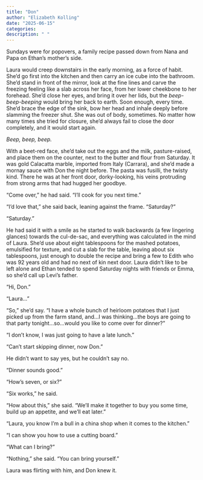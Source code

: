 ```yaml
---
title: "Don"
author: "Elizabeth Kolling"
date: "2025-06-15"
categories: 
description: " "
---
```


Sundays were for popovers, a family recipe passed down from Nana and Papa on Ethan’s mother’s side.

Laura would creep downstairs in the early morning, as a force of habit. She’d go first into the kitchen and then carry an ice cube into the bathroom. She’d stand in front of the mirror, look at the fine lines and carve the freezing feeling like a slab across her face, from her lower cheekbone to her forehead. She’d close her eyes, and bring it over her lids, but the *beep-beep-beeping* would bring her back to earth. Soon enough, every time. She’d brace the edge of the sink, bow her head and inhale deeply before slamming the freezer shut. She was out of body, sometimes. No matter how many times she tried for closure, she’d always fail to close the door completely, and it would start again. 

*Beep, beep, beep.*

With a beet-red face, she’d take out the eggs and the milk, pasture-raised, and place them on the counter, next to the butter and flour from Saturday. It was gold Calacatta marble, imported from Italy (Carrara), and she’d made a mornay sauce with Don the night before. The pasta was fusilli, the twisty kind. There he was at her front door, dorky-looking, his veins protruding from strong arms that had hugged her goodbye.

“Come over,” he had said. “I’ll cook for you next time.” 

“I’d love that,” she said back, leaning against the frame. “Saturday?”

“Saturday.”

He had said it with a smile as he started to walk backwards (a few lingering glances) towards the cul-de-sac, and everything was calculated in the mind of Laura. She’d use about eight tablespoons for the mashed potatoes, emulsified for texture, and cut a slab for the table, leaving about six tablespoons, just enough to double the recipe and bring a few to Edith who was 92 years old and had no next of kin next door. Laura didn’t like to be left alone and Ethan tended to spend Saturday nights with friends or Emma, so she’d call up Levi’s father.

“Hi, Don.”

“Laura…”

“So,” she’d say. “I have a whole bunch of heirloom potatoes that I just picked up from the farm stand, and...I was thinking...the boys are going to that party tonight...so...would you like to come over for dinner?” 

“I don’t know, I was just going to have a late lunch.”

“Can’t start skipping dinner, now Don.” 

He didn’t want to say yes, but he couldn’t say no. 

“Dinner sounds good.”

“How’s seven, or six?”

“Six works,” he said.

“How about this,” she said. “We’ll make it together to buy you some time, build up an appetite, and we’ll eat later.”			

“Laura, you know I’m a bull in a china shop when it comes to the kitchen.”

“I can show you how to use a cutting board.”

“What can I bring?”

“Nothing,” she said. “You can bring yourself.” 

Laura was flirting with him, and Don knew it.
